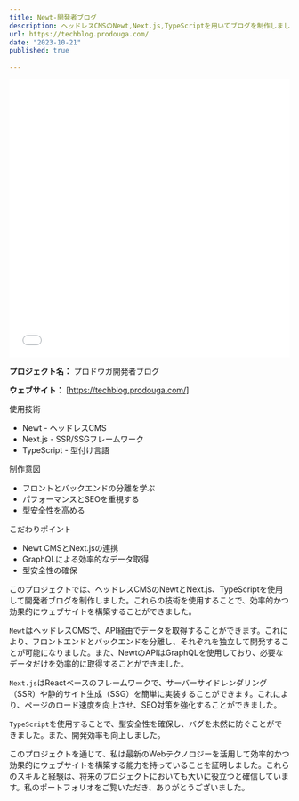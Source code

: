```yaml
---
title: Newt-開発者ブログ
description: ヘッドレスCMSのNewt,Next.js,TypeScriptを用いてブログを制作しました。
url: https://techblog.prodouga.com/
date: "2023-10-21"
published: true
  
---
```


<iframe width="100%" height="500" src="//techblog.prodouga.com" allowfullscreen="allowfullscreen" allowpaymentrequest frameborder="0"></iframe>


**プロジェクト名：** プロドウガ開発者ブログ

**ウェブサイト：** [https://techblog.prodouga.com/]

使用技術
- Newt - ヘッドレスCMS 
- Next.js - SSR/SSGフレームワーク
- TypeScript - 型付け言語

制作意図
- フロントとバックエンドの分離を学ぶ
- パフォーマンスとSEOを重視する 
- 型安全性を高める

こだわりポイント
- Newt CMSとNext.jsの連携
- GraphQLによる効率的なデータ取得
- 型安全性の確保

このプロジェクトでは、ヘッドレスCMSのNewtとNext.js、TypeScriptを使用して開発者ブログを制作しました。これらの技術を使用することで、効率的かつ効果的にウェブサイトを構築することができました。

`Newt`はヘッドレスCMSで、API経由でデータを取得することができます。これにより、フロントエンドとバックエンドを分離し、それぞれを独立して開発することが可能になりました。また、NewtのAPIはGraphQLを使用しており、必要なデータだけを効率的に取得することができました。

`Next.js`はReactベースのフレームワークで、サーバーサイドレンダリング（SSR）や静的サイト生成（SSG）を簡単に実装することができます。これにより、ページのロード速度を向上させ、SEO対策を強化することができました。

`TypeScript`を使用することで、型安全性を確保し、バグを未然に防ぐことができました。また、開発効率も向上しました。

このプロジェクトを通じて、私は最新のWebテクノロジーを活用して効率的かつ効果的にウェブサイトを構築する能力を持っていることを証明しました。これらのスキルと経験は、将来のプロジェクトにおいても大いに役立つと確信しています。私のポートフォリオをご覧いただき、ありがとうございました。